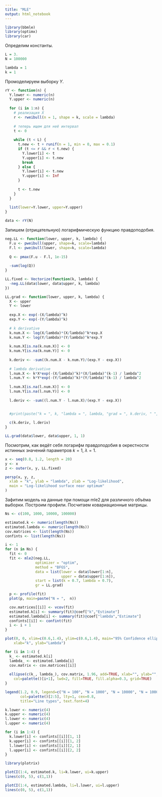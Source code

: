 ```yaml
---
title: "MLE"
output: html_notebook
---
```


```r
library(bbmle)
library(optimx)
library(car)
```

Определим константы.

```r
L = 3.
N = 100000

lambda = 1
k = 1
```

Промоделируем выборку $Y$.

```r
rY <- function(n) {
  Y.lower <- numeric(n)
  Y.upper <- numeric(n)
  
  for (i in 1:n) {
    # реализация X
    r <- rweibull(n = 1, shape = k, scale = lambda)
  
    # теперь ищем для неё интервал
    t <- 0
  
    while (t < L) {
      t.new <- t + runif(n = 1, min = 0, max = 0.1)
      if (t <= r && r < t.new) {
        Y.lower[i] <- t
        Y.upper[i] <- t.new
        break
      } else {
        Y.lower[i] <- t.new
        Y.upper[i] <- Inf
      }
      
      t <- t.new
    }
  }
  
  list(lower=Y.lower, upper=Y.upper)
}

data <- rY(N)
```

Запишем (отрицательную) логарифмическую функцию правдоподобия.

```r
neg.LL <- function(lower, upper, k, lambda) {
  F.u <- pweibull(upper, shape=k, scale=lambda)
  F.l <- pweibull(lower, shape=k, scale=lambda)
  
  Q <- pmax(F.u - F.l, 1e-15)
  
  -sum(log(Q))
}

LL.fixed <- Vectorize(function(k, lambda) {
  -neg.LL(data$lower, data$upper, k, lambda)
})

LL.grad <- function(lower, upper, k, lambda) {
  X <- upper
  Y <- lower
  
  exp.X <- exp(-(X/lambda)^k)
  exp.Y <- exp(-(Y/lambda)^k)
  
  # k derivative
  k.num.X <- log(X/lambda)*(X/lambda)^k*exp.X
  k.num.Y <- log(Y/lambda)*(Y/lambda)^k*exp.Y
  
  k.num.X[is.na(k.num.X)] <- 0
  k.num.Y[is.na(k.num.Y)] <- 0
  
  k.deriv <- -sum((k.num.X - k.num.Y)/(exp.Y - exp.X))
  
  # lambda derivative
  l.num.X <- k*X*exp(-(X/lambda)^k)*(X/lambda)^(k-1) / lambda^2
  l.num.Y <- k*Y*exp(-(Y/lambda)^k)*(Y/lambda)^(k-1) / lambda^2
  
  l.num.X[is.na(l.num.X)] <- 0
  l.num.Y[is.na(l.num.Y)] <- 0
  
  l.deriv <- -sum((l.num.Y - l.num.X)/(exp.Y - exp.X))

  
  #print(paste("k = ", k, "lambda = ", lambda, "grad = ", k.deriv, " ", l.deriv))
  
  c(k.deriv, l.deriv)
}
```

```r
LL.grad(data$lower, data$upper, 1, 1)
```

Посмотрим, как ведёт себя логарифм правдоподобия в окрестности истинных значений параметров $k = 1$, $\lambda = 1$.

```r
x <- seq(0.8, 1.2, length = 20)
y <- x
z <- outer(x, y, LL.fixed)

persp(x, y, z,
  xlab = "k", ylab = "lambda", zlab = "Log-likelihood",
  main = "Log-likelihood surface near optimum"
)
```


Зафитим модель на данные при помощи mle2 для различного объёма выборки. Построим профили. Посчитаем ковариационные матрицы.

```r
Ns <- c(100, 1000, 10000, 100000)

estimated.k <- numeric(length(Ns))
estimated.lambda <- numeric(length(Ns))
cov.matrices <- list(length(Ns))
confints <- list(length(Ns))

i <- 1
for (n in Ns) {
  fit <- 0
  fit <- mle2(neg.LL,
              optimizer = "optim",
              method = "BFGS",
              data = list(lower = data$lower[1:n],
                          upper = data$upper[1:n]),
              start = list(k = 0.7, lambda = 0.7),
              gr = LL.grad)

  p <- profile(fit)
  plot(p, main=paste("N = ",  n))

  cov.matrices[[i]] <- vcov(fit) 
  estimated.k[i] <- summary(fit)@coef["k","Estimate"]
  estimated.lambda[i] <- summary(fit)@coef["lambda","Estimate"]
  confints[[i]] <- confint(fit)
  i <- i + 1
}
```


```r
plot(0, 0, xlim=c(0.6,1.4), ylim=c(0.6,1.4), main="95% Confidence ellipses",
    xlab="k", ylab="Lambda")

for (i in 1:4) {
  k_ <- estimated.k[i]
  lambda_ <- estimated.lambda[i]
  cov.matrix <- cov.matrices[[i]]
  
  ellipse(c(k_, lambda_), cov.matrix, 1.96, add=TRUE, xlab="", ylab="", 
    col=palette()[i+1], lwd=2, fill=TRUE, fill.alpha=0.3, grid=TRUE)
}

legend(1.2, 0.9, legend=c("N = 100", "N = 1000", "N = 10000", "N = 100000"),
       col=palette()[2:5], lty=1, cex=0.8,
       title="Line types", text.font=4)
```


```r
k.lower <- numeric(4)
k.upper <- numeric(4)
l.lower <- numeric(4)
l.upper <- numeric(4)

for (i in 1:4) {
  k.lower[i] <- confints[[i]][1, 1]
  k.upper[i] <- confints[[i]][1, 2]
  l.lower[i] <- confints[[i]][2, 1]
  l.upper[i] <- confints[[i]][2, 2]
}

```

```r
library(plotrix)

plotCI(1:4, estimated.k, li=k.lower, ui=k.upper)
lines(c(0, 5), c(1,1))
```

```r
plotCI(1:4, estimated.lambda, li=l.lower, ui=l.upper)
lines(c(0, 5), c(1,1))
```